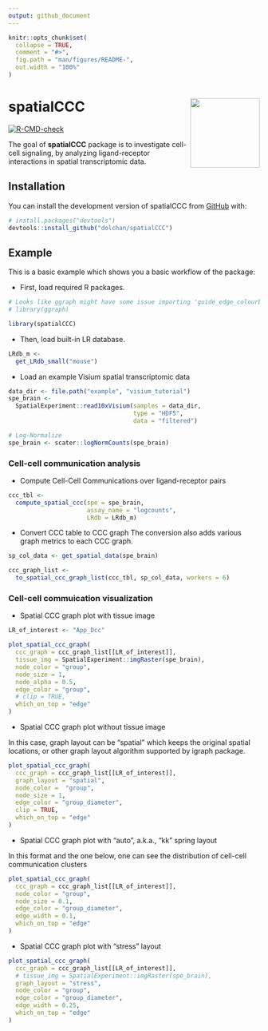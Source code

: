 ```yaml
---
output: github_document
---
```


<!-- README.md is generated from README.Rmd. Please edit that file -->

```r
knitr::opts_chunk$set(
  collapse = TRUE,
  comment = "#>",
  fig.path = "man/figures/README-",
  out.width = "100%"
)
```

# spatialCCC <img src="man/figures/logo.png" align="right" height="139"/>

<!-- badges: start -->

[![R-CMD-check](https://github.com/dolchan/spatialCCC/actions/workflows/R-CMD-check.yaml/badge.svg)](https://github.com/dolchan/spatialCCC/actions/workflows/R-CMD-check.yaml)

<!-- badges: end -->

The goal of **spatialCCC** package is to investigate cell-cell signaling, by analyzing ligand-receptor interactions in spatial transcriptomic data.

## Installation

You can install the development version of spatialCCC from [GitHub](https://github.com/) with:

``` r
# install.packages("devtools")
devtools::install_github("dolchan/spatialCCC")
```


## Example

This is a basic example which shows you a basic workflow of the package:

  * First, load required R packages.
```r
# Looks like ggraph might have some issue importing 'guide_edge_colourbar' 
# library(ggraph)

library(spatialCCC)
```

  * Then, load built-in LR database.
```r
LRdb_m <- 
  get_LRdb_small("mouse")
```

  * Load an example Visium spatial transcriptomic data
```r
data_dir <- file.path("example", "visium_tutorial")
spe_brain <-
  SpatialExperiment::read10xVisium(samples = data_dir,
                                   type = "HDF5",
                                   data = "filtered")

# Log-Normalize
spe_brain <- scater::logNormCounts(spe_brain)
```


### Cell-cell communication analysis

  * Compute Cell-Cell Communications over ligand-receptor pairs
```r
ccc_tbl <-
  compute_spatial_ccc(spe = spe_brain,
                      assay_name = "logcounts",
                      LRdb = LRdb_m)
```


  * Convert CCC table to CCC graph
    The conversion also adds various graph metrics to each CCC graph.

```r
sp_col_data <- get_spatial_data(spe_brain)

ccc_graph_list <-
  to_spatial_ccc_graph_list(ccc_tbl, sp_col_data, workers = 6)
```


### Cell-cell commuication visualization

  * Spatial CCC graph plot with tissue image

```r
LR_of_interest <- "App_Dcc"

plot_spatial_ccc_graph(
  ccc_graph = ccc_graph_list[[LR_of_interest]],
  tissue_img = SpatialExperiment::imgRaster(spe_brain),
  node_color = "group",
  node_size = 1,
  node_alpha = 0.5,
  edge_color = "group",
  # clip = TRUE,
  which_on_top = "edge"
)
```



  * Spatial CCC graph plot without tissue image
  
In this case, graph layout can be "spatial" which keeps the original spatial locations, 
or other graph layout algorithm supported by igraph package. 


```r
plot_spatial_ccc_graph(
  ccc_graph = ccc_graph_list[[LR_of_interest]],
  graph_layout = "spatial",
  node_color =  "group",
  node_size = 1,
  edge_color = "group_diameter",
  clip = TRUE,
  which_on_top = "edge"
)
```

  * Spatial CCC graph plot with "auto", a.k.a., "kk" spring layout
  
In this format and the one below,  one can see the distribution of cell-cell 
communication clusters

```r
plot_spatial_ccc_graph(
  ccc_graph = ccc_graph_list[[LR_of_interest]],
  node_color = "group",
  node_size = 0.1,
  edge_color = "group_diameter",
  edge_width = 0.1,
  which_on_top = "edge"
)
```

  * Spatial CCC graph plot with "stress" layout

```r
plot_spatial_ccc_graph(
  ccc_graph = ccc_graph_list[[LR_of_interest]],
  # tissue_img = SpatialExperiment::imgRaster(spe_brain),
  graph_layout = "stress",
  node_color = "group",
  edge_color = "group_diameter",
  edge_width = 0.25,
  which_on_top = "edge"
)
```


